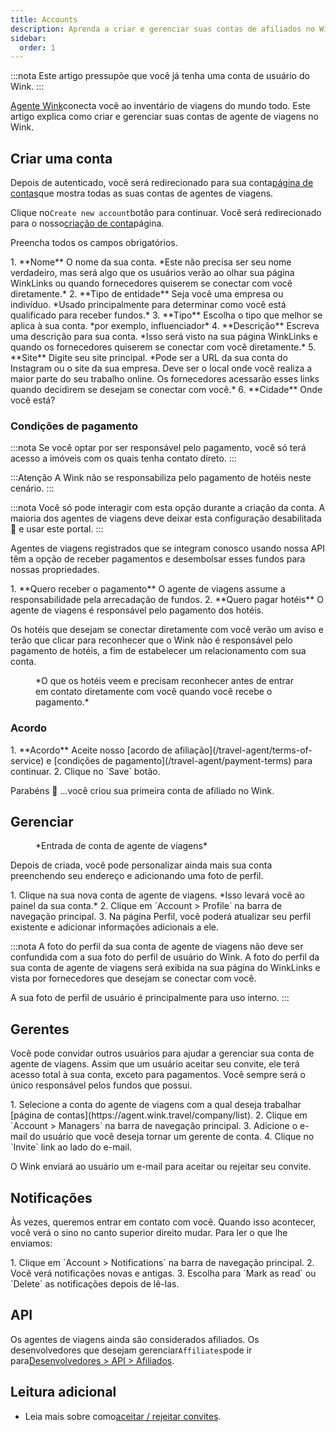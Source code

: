 ```yaml
---
title: Accounts
description: Aprenda a criar e gerenciar suas contas de afiliados no Wink.
sidebar:
  order: 1
---
```


:::nota
Este artigo pressupõe que você já tenha uma conta de usuário do Wink.
:::

[Agente Wink](https://agent.wink.travel)conecta você ao inventário de viagens do mundo todo. Este artigo explica como criar e gerenciar suas contas de agente de viagens no Wink.

## Criar uma conta

Depois de autenticado, você será redirecionado para sua conta[página de contas](https://agent.wink.travel/company/list)que mostra todas as suas contas de agentes de viagens.

Clique no`Create new account`botão para continuar. Você será redirecionado para o nosso[criação de conta](https://agent.wink.travel/company/create)página.

Preencha todos os campos obrigatórios.

<Steps>
  1. **Nome** O nome da sua conta. *Este não precisa ser seu nome verdadeiro, mas será algo que os usuários verão ao olhar sua página WinkLinks ou quando fornecedores quiserem se conectar com você diretamente.*
  2. **Tipo de entidade** Seja você uma empresa ou indivíduo. *Usado principalmente para determinar como você está qualificado para receber fundos.*
  3. **Tipo** Escolha o tipo que melhor se aplica à sua conta. *por exemplo, influenciador*
  4. **Descrição** Escreva uma descrição para sua conta. *Isso será visto na sua página WinkLinks e quando os fornecedores quiserem se conectar com você diretamente.*
  5. **Site** Digite seu site principal. *Pode ser a URL da sua conta do Instagram ou o site da sua empresa. Deve ser o local onde você realiza a maior parte do seu trabalho online. Os fornecedores acessarão esses links quando decidirem se desejam se conectar com você.*
  6. **Cidade** Onde você está?
</Steps>


### Condições de pagamento

:::nota
Se você optar por ser responsável pelo pagamento, você só terá acesso a imóveis com os quais tenha contato direto.
:::

:::Atenção
A Wink não se responsabiliza pelo pagamento de hotéis neste cenário.
:::

:::nota
Você só pode interagir com esta opção durante a criação da conta. A maioria dos agentes de viagens deve deixar esta configuração desabilitada 🛑 e usar este portal.
:::

Agentes de viagens registrados que se integram conosco usando nossa API têm a opção de receber pagamentos e desembolsar esses fundos para nossas propriedades.

<Steps>
  1. **Quero receber o pagamento** O agente de viagens assume a responsabilidade pela arrecadação de fundos.
  2. **Quero pagar hotéis** O agente de viagens é responsável pelo pagamento dos hotéis.
</Steps>


Os hotéis que desejam se conectar diretamente com você verão um aviso e terão que clicar para reconhecer que o Wink não é responsável pelo pagamento de hotéis, a fim de estabelecer um relacionamento com sua conta.

<figure>
  <CloudinaryImage width="700" height="220" resize="scale" quality="best" alt="Propriedade reconhece relacionamento TA" src="academy/property-ta-agreement" errorImage="noimage_opaque_nyrtl0.png" />

  <figcaption>*O que os hotéis veem e precisam reconhecer antes de entrar em contato diretamente com você quando você recebe o pagamento.*</figcaption>
</figure>


### Acordo

<Steps>
  1. **Acordo** Aceite nosso [acordo de afiliação](/travel-agent/terms-of-service) e [condições de pagamento](/travel-agent/payment-terms) para continuar.
  2. Clique no `Save` botão.
</Steps>


Parabéns 🎉 ...você criou sua primeira conta de afiliado no Wink.

## Gerenciar

<figure>
  <CloudinaryImage width="350" height="445" resize="scale" quality="best" alt="Conta de agente de viagens" src="academy/travel-agent" errorImage="noimage_opaque_nyrtl0.png" />

  <figcaption>*Entrada de conta de agente de viagens*</figcaption>
</figure>


Depois de criada, você pode personalizar ainda mais sua conta preenchendo seu endereço e adicionando uma foto de perfil.

<Steps>
  1. Clique na sua nova conta de agente de viagens. *Isso levará você ao painel da sua conta.*
  2. Clique em `Account > Profile` na barra de navegação principal.
  3. Na página Perfil, você poderá atualizar seu perfil existente e adicionar informações adicionais a ele.
</Steps>


:::nota
A foto do perfil da sua conta de agente de viagens não deve ser confundida com a sua foto do perfil de usuário do Wink. A foto do perfil da sua conta de agente de viagens será exibida na sua página do WinkLinks e vista por fornecedores que desejam se conectar com você.

A sua foto de perfil de usuário é principalmente para uso interno.
:::

## Gerentes

Você pode convidar outros usuários para ajudar a gerenciar sua conta de agente de viagens. Assim que um usuário aceitar seu convite, ele terá acesso total à sua conta, exceto para pagamentos. Você sempre será o único responsável pelos fundos que possui.

<Steps>
  1. Selecione a conta do agente de viagens com a qual deseja trabalhar [página de contas](https://agent.wink.travel/company/list).
  2. Clique em `Account > Managers` na barra de navegação principal.
  3. Adicione o e-mail do usuário que você deseja tornar um gerente de conta.
  4. Clique no `Invite` link ao lado do e-mail.
</Steps>


O Wink enviará ao usuário um e-mail para aceitar ou rejeitar seu convite.

## Notificações

Às vezes, queremos entrar em contato com você. Quando isso acontecer, você verá o sino no canto superior direito mudar.
Para ler o que lhe enviamos:

<Steps>
  1. Clique em `Account > Notifications` na barra de navegação principal.
  2. Você verá notificações novas e antigas.
  3. Escolha para `Mark as read` ou `Delete` as notificações depois de lê-las.
</Steps>


## API

Os agentes de viagens ainda são considerados afiliados. Os desenvolvedores que desejam gerenciar`Affiliates`pode ir para[Desenvolvedores > API > Afiliados](/developers/apis/#affiliate-api).

## Leitura adicional

* Leia mais sobre como[aceitar / rejeitar convites](/user/invites).

